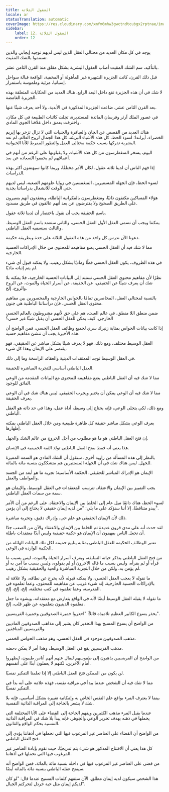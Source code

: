```yaml
---
title: العقول الثلاثة
locale: ar
statusTranslation: automatic
coverImage: https://res.cloudinary.com/xmfm6mhw3gwctndtcubgx2rptnae/image/upload/v1741354419/small_cover_la_gran_rebelion_28716e29d2.webp
sidebar:
    label: 12. العقول الثلاثة
    order: 12
---
```

يوجد في كل مكان العديد من محتالي العقل الذين ليس لديهم توجيه إيجابي والذين تسمموا بالشك المقيت.

بالتأكيد، سم الشك المقيت أصاب العقول البشرية بشكل مقلق منذ القرن الثامن عشر.

قبل ذلك القرن، كانت الجزيرة الشهيرة غير المأهولة أو المخفية، الواقعة قبالة سواحل إسبانيا، مرئية وملموسة باستمرار.

لا شك في أن هذه الجزيرة تقع داخل البعد الرابع. هناك العديد من الحكايات المتعلقة بهذه الجزيرة الغامضة.

بعد القرن الثامن عشر، ضاعت الجزيرة المذكورة في الأبدية، ولا أحد يعرف شيئًا عنها.

في عصور الملك آرثر وفرسان المائدة المستديرة، تجلت كائنات الطبيعة في كل مكان، واخترقت بعمق داخل غلافنا الجوي المادي.

هناك العديد من القصص عن الجان والعباقرة والجنيات التي لا تزال تزخر بها إيريم الخضراء، أيرلندا؛ لسوء الحظ، كل هذه الأشياء البريئة، كل هذا الجمال لروح العالم، لم تعد البشرية تدركها بسبب حكمة محتالي العقل والتطور المفرط للأنا الحيوانية.

اليوم، يسخر المتغطرسون من كل هذه الأشياء، ولا يقبلونها على الرغم من أنهم في أعماقهم لم يحققوا السعادة عن بعد.

إذا فهم الناس أن لدينا ثلاثة عقول، لكان الأمر مختلفًا، وربما كانوا سيهتمون أكثر بهذه الدراسات.

لسوء الحظ، فإن الجهلة المستنيرين، المنغمسين في زوايا علومهم الصعبة، ليس لديهم حتى الوقت للانشغال بدراساتنا بجدية.

هؤلاء المساكين مكتفون ذاتيًا، ومتغطرسون بالفكرانية الباطلة، ويعتقدون أنهم يسيرون على الطريق الصحيح ولا يفترضون عن بعد أنهم عالقون في طريق مسدود.

باسم الحقيقة يجب أن نقول باختصار أن لدينا ثلاثة عقول.

يمكننا ويجب أن نسمي العقل الأول العقل الحسي، والثاني سنعمد باسم العقل الوسيط. والثالث سنسميه العقل الباطني.

دعونا الآن ندرس كل واحد من هذه العقول الثلاثة على حدة وبطريقة حكيمة.

مما لا شك فيه أن العقل الحسي يضع مفاهيمه للمحتوى من خلال الإدراكات الحسية الخارجية.

في هذه الظروف، يكون العقل الحسي فظًا وماديًا بشكل رهيب، ولا يمكنه قبول أي شيء لم يتم إثباته ماديًا.

نظرًا لأن مفاهيم محتوى العقل الحسي تستند إلى البيانات الحسية الخارجية، فلا يمكنه بلا شك أن يعرف شيئًا عن الحقيقي، عن الحقيقة، عن أسرار الحياة والموت، عن الروح والروح، إلخ.

بالنسبة لمحتالي العقل، المحاصرين تمامًا بالحواس الخارجية والمحصورين بين مفاهيم محتوى العقل الحسي، فإن دراساتنا الباطنية هي جنون.

ضمن منطق اللا منطق، في عالم العبث، هم على حق لأنهم مشروطون بالعالم الحسي الخارجي. كيف يمكن للعقل الحسي أن يقبل شيئًا غير حسي؟

إذا كانت بيانات الحواس بمثابة زنبرك سري لجميع وظائف العقل الحسي، فمن الواضح أن هذه الأخيرة يجب أن تنشئ مفاهيم حسية.

العقل الوسيط مختلف، ومع ذلك، فهو لا يعرف شيئًا بشكل مباشر عن الحقيقي، فهو يقتصر على الإيمان وهذا كل شيء.

في العقل الوسيط توجد المعتقدات الدينية والعقائد الراسخة وما إلى ذلك.

العقل الباطني أساسي للتجربة المباشرة للحقيقة.

مما لا شك فيه أن العقل الباطني يضع مفاهيمه للمحتوى مع البيانات المقدمة من الوعي الفائق للوجود.

مما لا شك فيه أن الوعي يمكن أن يختبر ويجرب الحقيقي. ليس هناك شك في أن الوعي يعرف الحقيقة.

ومع ذلك، لكي يتجلى الوعي، فإنه يحتاج إلى وسيط، أداة عمل، وهذا في حد ذاته هو العقل الباطني.

يعرف الوعي بشكل مباشر حقيقة كل ظاهرة طبيعية ومن خلال العقل الباطني يمكنه إظهارها.

إن فتح العقل الباطني هو ما هو مطلوب من أجل الخروج من عالم الشك والجهل.

هذا يعني أنه فقط بفتح العقل الباطني تولد الثقة الحقيقية في الإنسان.

بالنظر إلى هذه المسألة من زاوية أخرى، سنقول أن الشك المادي هو السمة المميزة للجهل. ليس هناك شك في أن الجهلة المستنيرين هم متشككون بنسبة مائة بالمائة.

الإيمان هو الإدراك المباشر للحقيقي. الحكمة الأساسية؛ تجربة ما هو أبعد من الجسد والعواطف والعقل.

يجب التمييز بين الإيمان والاعتقاد. تترسب المعتقدات في العقل الوسيط، والإيمان هو سمة من سمات العقل الباطني.

لسوء الحظ، هناك دائمًا ميل عام إلى الخلط بين الإيمان والاعتقاد. على الرغم من أن الأمر يبدو متناقضًا، إلا أننا سنؤكد على ما يلي: "من لديه إيمان حقيقي لا يحتاج إلى أن يؤمن".

ذلك لأن الإيمان الحقيقي هو علم حي، وإدراك دقيق، وتجربة مباشرة.

لقد حدث أنه على مدى قرون عديدة تم الخلط بين الإيمان والاعتقاد والآن من الصعب جدًا أن نجعل الناس يفهمون أن الإيمان هو حكمة حقيقية وليس أبدًا معتقدات باطلة.

تعتبر الوظائف الحكيمة للعقل الباطني بمثابة ينابيع حميمة لكل تلك البيانات الهائلة من الحكمة الواردة في الوعي.

من فتح العقل الباطني يتذكر حياته السابقة، ويعرف أسرار الحياة والموت، ليس بسبب ما قرأه أو لم يقرأه، وليس بسبب ما قاله الآخرون أو لم يقولوه، وليس بسبب ما آمن به أو لم يؤمن به، ولكن من خلال التجربة المباشرة والحية والحقيقية بشكل رهيب.

ما نقوله لا يعجب العقل الحسي، ولا يمكنه قبوله لأنه يخرج عن نطاقه، ولا علاقة له بالإدراكات الحسية الخارجية، إنه شيء غريب عن مفاهيمه للمحتوى، وعما تعلموه في المدرسة، وعما تعلموه في كتب مختلفة، إلخ، إلخ، إلخ.

ما نقوله لا يقبله العقل الوسيط أيضًا لأنه في الواقع يتعارض مع معتقداته، ويشوه ما جعل معلموه الدينيون يتعلمونه عن ظهر قلب، إلخ.

يحذر يسوع الكابير العظيم تلاميذه قائلاً: "احذروا خميرة الصدوقيين وخميرة الفريسيين".

من الواضح أن يسوع المسيح بهذا التحذير كان يشير إلى مذاهب الصدوقيين الماديين والفريسيين المنافقين.

مذهب الصدوقيين موجود في العقل الحسي، وهو مذهب الحواس الخمس.

مذهب الفريسيين يقع في العقل الوسيط، وهذا أمر لا يمكن دحضه.

من الواضح أن الفريسيين يذهبون إلى طقوسهم ليقال عنهم أنهم أناس طيبون، ليظهروا أمام الآخرين، لكنهم لا يعملون أبدًا على أنفسهم.

لن يكون من الممكن فتح العقل الباطني إلا إذا تعلمنا التفكير نفسيًا.

مما لا شك فيه أن الشخص عندما يبدأ في مراقبة نفسه، فهذه علامة على أنه بدأ في التفكير نفسيًا.

بينما لا يعترف المرء بواقع علم النفس الخاص به وإمكانية تغييره بشكل أساسي، فإنه بلا شك لا يشعر بالحاجة إلى المراقبة الذاتية النفسية.

عندما يقبل المرء مذهب الكثيرين ويفهم الحاجة إلى القضاء على الأنا المختلفة التي يحملها في ذهنه بهدف تحرير الوعي والجوهر، فإنه يبدأ بلا شك في المراقبة الذاتية النفسية بحكم الواقع والقانون.

من الواضح أن القضاء على العناصر غير المرغوب فيها التي نحملها في أذهاننا يؤدي إلى فتح العقل الباطني.

كل هذا يعني أن الافتتاح المذكور هو شيء يتم تدريجيًا، حيث نقوم بإبادة العناصر غير المرغوب فيها التي نحملها في أذهاننا.

من قضى على العناصر غير المرغوب فيها في داخله بنسبة مائة بالمائة، فمن الواضح أنه سيفتح عقله الباطني بنسبة مائة بالمائة أيضًا.

هذا الشخص سيكون لديه إيمان مطلق. الآن ستفهم كلمات المسيح عندما قال: "لو كان لديكم إيمان مثل حبة خردل لتحركتم الجبال".

